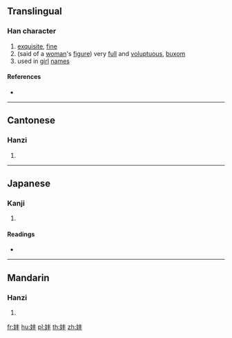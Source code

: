 ==Translingual==

===Han character===
{{Han char|rn=38|rad=女|as=04|sn=7|four=45400|canj=VQJ|ids=⿰女丰}}

# [[exquisite]], [[fine]]
# (said of a [[woman]]'s [[figure]]) very [[full]] and [[voluptuous]], [[buxom]]
# used in [[girl]] [[name]]s

====References====
* {{Han ref|kx=0257.070|dkj=06108|dj=0522.010|hdz=21029.060|uh=59A6|ud=22950|bh=CAB2|bd=51890}}

----

==Cantonese==

===Hanzi===
{{yue-hanzi|jyut=[[fung1]]|y=fung1}}

# {{defn|lang=yue|sort=女04}}

----

==Japanese==

===Kanji===
{{ja-kanji|grade=|rs=女04}}

# {{defn|lang=ja|sort=女04}}

====Readings====
* {{ja-readings|on=[[ほう]] (hō), [[ふ]] (fu)|kun=[[みめよい]] (mimeyoi)}}

----

==Mandarin==

===Hanzi===
{{cmn-hanzi|pin=[[fēng]] ([[feng1]])|wg=feng<sup>1</sup>}}

# {{defn|lang=cmn|sort=女04}}

[[fr:妦]]
[[hu:妦]]
[[pl:妦]]
[[th:妦]]
[[zh:妦]]
